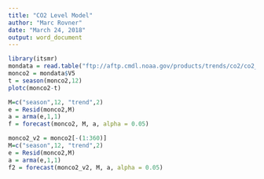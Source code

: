 ---
title: "CO2 Level Model"
author: "Marc Rovner"
date: "March 24, 2018"
output: word_document
---

```{r}
library(itsmr)
mondata = read.table("ftp://aftp.cmdl.noaa.gov/products/trends/co2/co2_mm_mlo.txt")
monco2 = mondata$V5
t = season(monco2,12)
plotc(monco2-t)
```

```{r,eval=FALSE}
M=c("season",12, "trend",2)
e = Resid(monco2,M)
a = arma(e,1,1)
f = forecast(monco2, M, a, alpha = 0.05)
```

```{r}
monco2_v2 = monco2[-(1:360)]
M=c("season",12, "trend",2)
e = Resid(monco2,M)
a = arma(e,1,1)
f2 = forecast(monco2_v2, M, a, alpha = 0.05)
```

